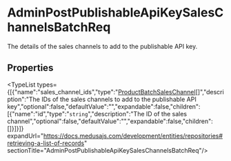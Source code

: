 
# AdminPostPublishableApiKeySalesChannelsBatchReq

The details of the sales channels to add to the publishable API key.

## Properties

<TypeList types={[{"name":"sales_channel_ids","type":"[ProductBatchSalesChannel](../medusa.ProductBatchSalesChannel/page.mdx)[]","description":"The IDs of the sales channels to add to the publishable API key","optional":false,"defaultValue":"","expandable":false,"children":[{"name":"id","type":"`string`","description":"The ID of the sales channel","optional":false,"defaultValue":"","expandable":false,"children":[]}]}]} expandUrl="https://docs.medusajs.com/development/entities/repositories#retrieving-a-list-of-records" sectionTitle="AdminPostPublishableApiKeySalesChannelsBatchReq"/>
